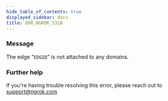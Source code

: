 ```yaml
---
hide_table_of_contents: true
displayed_sidebar: docs
title: ERR_NGROK_5318
---
```


### Message

The edge "`EDGID`" is not attached to any domains.

### Further help

If you're having trouble resolving this error, please reach out to [support@ngrok.com](mailto:support@ngrok.com?subject=Help%20with%20ERR_NGROK_5318)

